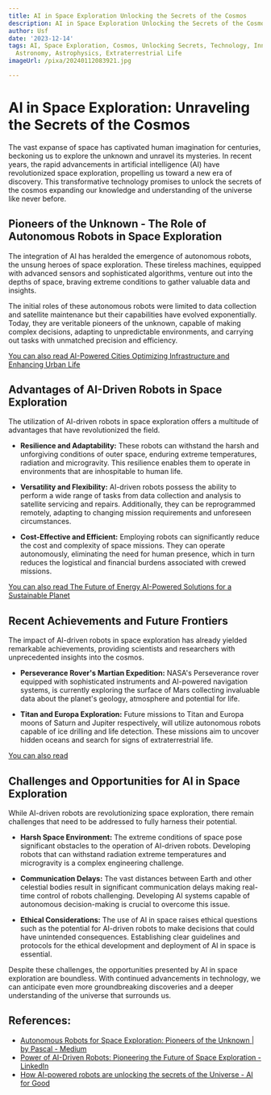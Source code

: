 ```yaml
---
title: AI in Space Exploration Unlocking the Secrets of the Cosmos
description: AI in Space Exploration Unlocking the Secrets of the Cosmos
author: Usf
date: '2023-12-14'
tags: AI, Space Exploration, Cosmos, Unlocking Secrets, Technology, Innovation, Discovery,
  Astronomy, Astrophysics, Extraterrestrial Life
imageUrl: /pixa/20240112083921.jpg

---
```

# AI in Space Exploration: Unraveling the Secrets of  the Cosmos

The vast expanse of space has captivated human imagination for centuries, beckoning us to explore the unknown and unravel its mysteries. In recent years, the rapid advancements in artificial intelligence (AI)  have revolutionized space exploration, propelling us toward a  new era of discovery. This  transformative technology promises to unlock the secrets of the cosmos expanding our knowledge and understanding of the universe like never before.

## Pioneers of the Unknown - The Role of Autonomous Robots in Space Exploration

The integration of AI has heralded the emergence of autonomous robots,  the unsung heroes of  space exploration. These tireless machines, equipped with advanced sensors and sophisticated algorithms, venture out into the depths of space, braving extreme conditions to  gather valuable data and insights.

The initial roles of these autonomous robots  were  limited to data collection and satellite maintenance but their  capabilities have evolved exponentially. Today, they are veritable pioneers of  the unknown,  capable of making complex  decisions, adapting to unpredictable  environments, and carrying out tasks with unmatched precision and efficiency.

[You can also read AI-Powered Cities Optimizing Infrastructure and  Enhancing Urban Life](AI-Powered%20Cities%20Optimizing%20Infrastructure%20and%20Enhancing%20Urban%20Life)


## Advantages of AI-Driven Robots  in Space Exploration

The utilization of AI-driven robots in space exploration offers a multitude of advantages that have revolutionized the field.

- **Resilience and Adaptability:** These  robots  can withstand the harsh and unforgiving conditions of outer space, enduring extreme temperatures, radiation and microgravity. This resilience enables them to operate in environments that are inhospitable to human life.

- **Versatility and Flexibility:** AI-driven robots possess the ability to perform a wide range of tasks  from data collection and analysis to  satellite servicing and repairs. Additionally, they can be reprogrammed remotely,  adapting to changing mission requirements and unforeseen circumstances.

- **Cost-Effective and Efficient:** Employing  robots can significantly reduce  the cost and complexity of space  missions. They can operate autonomously,  eliminating the need for human presence,  which in turn  reduces  the logistical and financial  burdens associated with crewed missions.

[You can also read The Future of Energy AI-Powered  Solutions for a Sustainable Planet](The%20Future%20of%20Energy%20AI-Powered%20Solutions%20for%20a%20Sustainable%20Planet)


## Recent  Achievements and Future Frontiers

The  impact of AI-driven robots in space exploration has already  yielded remarkable achievements, providing scientists and researchers with unprecedented insights into the cosmos.

- **Perseverance Rover's Martian Expedition:** NASA's Perseverance rover equipped with sophisticated instruments and AI-powered navigation systems, is currently exploring the surface of Mars collecting  invaluable data about the planet's geology, atmosphere and potential  for life.

-  **Titan and Europa Exploration:** Future missions to Titan and Europa moons of Saturn and Jupiter respectively, will utilize autonomous robots capable of ice drilling and life detection. These missions aim  to uncover hidden oceans and search  for signs of extraterrestrial life.

[You can also read ]()


## Challenges and Opportunities for AI in Space Exploration

While AI-driven robots are  revolutionizing space exploration, there remain challenges that need to be addressed  to fully harness their potential.

- **Harsh  Space Environment:** The extreme conditions of space pose significant obstacles  to the operation of AI-driven robots. Developing robots that can withstand radiation extreme temperatures and microgravity is a complex  engineering challenge.

- **Communication Delays:** The vast distances between Earth and other celestial bodies  result in significant communication delays  making  real-time control of robots challenging. Developing  AI  systems capable of autonomous decision-making is crucial to overcome this issue.

- **Ethical Considerations:** The  use of AI in space  raises ethical questions such as  the  potential for AI-driven  robots to make  decisions  that could have unintended consequences. Establishing clear guidelines and protocols  for the ethical  development and deployment of AI in space is essential.

Despite these challenges,  the opportunities presented by AI in space exploration are  boundless. With continued advancements  in technology, we can anticipate even more groundbreaking discoveries and a deeper understanding of  the universe that surrounds us.

## References:
- [Autonomous Robots for Space Exploration: Pioneers of the Unknown | by Pascal - Medium](https://medium.com/@pascal9537/autonomous-robots-for-space-exploration-pioneers-of-the-unknown-05238815af5d)
- [Power of AI-Driven Robots: Pioneering the Future of Space Exploration - LinkedIn](https://www.linkedin.com/pulse/power-ai-driven-robots-pioneering-future-space-rama-chintakunta-6gvyc)
- [How AI-powered robots are unlocking the secrets of the Universe - AI for Good](https://aiforgood.itu.int/how-ai-powered-robots-are-unlocking-the-secrets-of-the-universe/)
